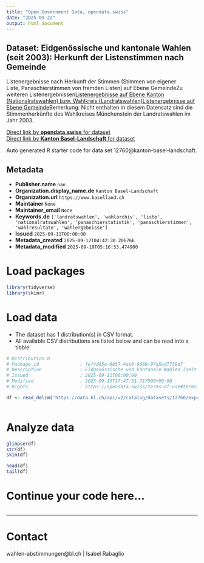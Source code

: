 ```yaml
---
title: "Open Government Data, opendata.swiss"
date: "2025-09-22"
output: html_document
---
```


## Dataset: Eidgenössische und kantonale Wahlen (seit 2003): Herkunft der Listenstimmen nach Gemeinde

Listenergebnisse nach Herkunft der Stimmen (Stimmen von eigener Liste, Panaschierstimmen von fremden Listen) auf Ebene GemeindeZu weiteren Listenergebnissen[Listenergebnisse auf Ebene Kanton (Nationalratswahlen) bzw. Wahlkreis (Landratswahlen)](https://data.bl.ch/explore/dataset/12740)[Listenergebnisse auf Ebene Gemeinde](https://data.bl.ch/explore/dataset/12750)Bemerkung: Nicht enthalten in diesem Datensatz sind die Stimmenherkünfte des Wahlkreises Münchenstein der Landratswahlen im Jahr 2003.

[Direct link by **opendata.swiss** for dataset](https://opendata.swiss/de/dataset/eidgenossische-und-kantonale-wahlen-seit-2003-herkunft-der-listenstimmen-nach-gemeinde)<br>
[Direct link by **Kanton Basel-Landschaft** for dataset](https://data.bl.ch/explore/dataset/12760/)

Auto generated R starter code for data set 12760@kanton-basel-landschaft.

## Metadata

- **Publisher.name** `nan`
- **Organization.display_name.de** `Kanton Basel-Landschaft`
- **Organization.url** `https://www.baselland.ch`
- **Maintainer** `None`
- **Maintainer_email** `None`
- **Keywords.de** `['landratswahlen', 'wahlarchiv', 'liste', 'nationalratswahlen', 'panaschierstatistik', 'panaschierstimmen', 'wahlresultate', 'wahlergebnisse']`
- **Issued** `2025-09-11T00:00:00`
- **Metadata_created** `2025-09-12T04:42:30.206766`
- **Metadata_modified** `2025-09-19T05:16:53.474900`


# Load packages

```r

library(tidyverse)
library(skimr)

```

# Load data

-   The dataset has 1 distribution(s) in CSV format.
-   All available CSV distributions are listed below and can be read into a tibble.

```r

# Distribution 0
# Package_id               : fef4d65e-9b57-4ac9-9069-97a5ad7730d7
# Description              : Eidgenössische und kantonale Wahlen (seit 2003): Herkunft der Listenstimmen nach Gemeinde (csv)
# Issued                   : 2025-09-11T00:00:00
# Modified                 : 2025-09-15T17:47:51.717000+00:00
# Rights                   : https://opendata.swiss/terms-of-use#terms_by

df <- read_delim('https://data.bl.ch/api/v2/catalog/datasets/12760/exports/csv?use_labels=true')



```

# Analyze data

```r

glimpse(df)
str(df)
skim(df)

head(df)
tail(df)

```

# Continue your code here...

```r

```

------------------------------------------------------------------------

# Contact

wahlen-abstimmungen@bl.ch | Isabel Rabaglio
